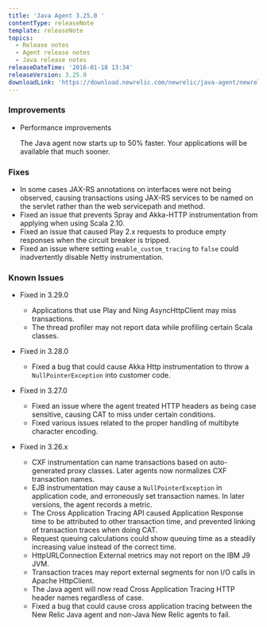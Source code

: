 ```yaml
---
title: 'Java Agent 3.25.0 '
contentType: releaseNote
template: releaseNote
topics:
  - Release notes
  - Agent release notes
  - Java release notes
releaseDateTime: '2016-01-18 13:34'
releaseVersion: 3.25.0
downloadLink: 'https://download.newrelic.com/newrelic/java-agent/newrelic-agent/3.25.0/'
---
```


### Improvements

* Performance improvements

  The Java agent now starts up to 50% faster. Your applications will be available that much sooner.

### Fixes

* In some cases JAX-RS annotations on interfaces were not being observed, causing transactions using JAX-RS services to be named on the servlet rather than the web servicepath and method.
* Fixed an issue that prevents Spray and Akka-HTTP instrumentation from applying when using Scala 2.10.
* Fixed an issue that caused Play 2.x requests to produce empty responses when the circuit breaker is tripped.
* Fixed an issue where setting `enable_custom_tracing` to `false` could inadvertently disable Netty instrumentation.

### Known Issues

* Fixed in 3.29.0

  * Applications that use Play and Ning AsyncHttpClient may miss transactions.
  * The thread profiler may not report data while profiling certain Scala classes.
* Fixed in 3.28.0

  * Fixed a bug that could cause Akka Http instrumentation to throw a `NullPointerException` into customer code.
* Fixed in 3.27.0

  * Fixed an issue where the agent treated HTTP headers as being case sensitive, causing CAT to miss under certain conditions.
  * Fixed various issues related to the proper handling of multibyte character encoding.
* Fixed in 3.26.x

  * CXF instrumentation can name transactions based on auto-generated proxy classes. Later agents now normalizes CXF transaction names.
  * EJB instrumentation may cause a `NullPointerException` in application code, and erroneously set transaction names. In later versions, the agent records a metric.
  * The Cross Application Tracing API caused Application Response time to be attributed to other transaction time, and prevented linking of transaction traces when doing CAT.
  * Request queuing calculations could show queuing time as a steadily increasing value instead of the correct time.
  * HttpURLConnection External metrics may not report on the IBM J9 JVM.
  * Transaction traces may report external segments for non I/O calls in Apache HttpClient.
  * The Java agent will now read Cross Application Tracing HTTP header names regardless of case.
  * Fixed a bug that could cause cross application tracing between the New Relic Java agent and non-Java New Relic agents to fail.

